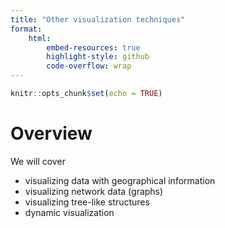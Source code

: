 ```yaml
---
title: "Other visualization techniques"
format:
    html:
        embed-resources: true
        highlight-style: github
        code-overflow: wrap
---
```


```r
knitr::opts_chunk$set(echo = TRUE)
```

# Overview
We will cover

- visualizing data with geographical information
- visualizing network data (graphs)
- visualizing tree-like structures
- dynamic visualization